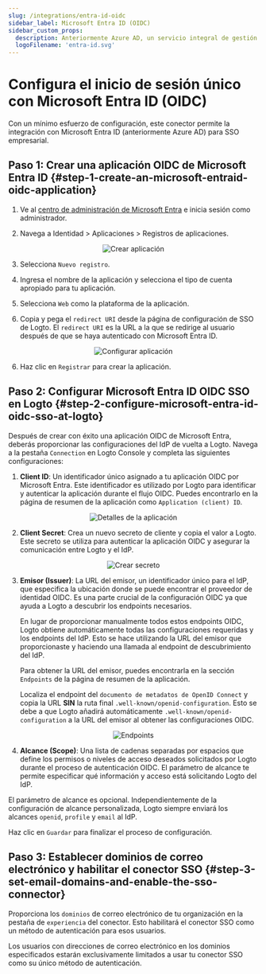 ```yaml
---
slug: /integrations/entra-id-oidc
sidebar_label: Microsoft Entra ID (OIDC)
sidebar_custom_props:
  description: Anteriormente Azure AD, un servicio integral de gestión de identidades basado en la nube.
  logoFilename: 'entra-id.svg'
---
```




# Configura el inicio de sesión único con Microsoft Entra ID (OIDC)

Con un mínimo esfuerzo de configuración, este conector permite la integración con Microsoft Entra ID (anteriormente Azure AD) para SSO empresarial.

<GuideTip />

## Paso 1: Crear una aplicación OIDC de Microsoft Entra ID \{#step-1-create-an-microsoft-entraid-oidc-application}

1. Ve al [centro de administración de Microsoft Entra](https://entra.microsoft.com/) e inicia sesión como administrador.

2. Navega a Identidad > Aplicaciones > Registros de aplicaciones.

<center>
  <img src={createApplication} alt="Crear aplicación" />
</center>

3. Selecciona `Nuevo registro`.

4. Ingresa el nombre de la aplicación y selecciona el tipo de cuenta apropiado para tu aplicación.

5. Selecciona `Web` como la plataforma de la aplicación.

6. Copia y pega el `redirect URI` desde la página de configuración de SSO de Logto. El `redirect URI` es la URL a la que se redirige al usuario después de que se haya autenticado con Microsoft Entra ID.

<center>
  <img src={configApplication} alt="Configurar aplicación" />
</center>

6. Haz clic en `Registrar` para crear la aplicación.

## Paso 2: Configurar Microsoft Entra ID OIDC SSO en Logto \{#step-2-configure-microsoft-entra-id-oidc-sso-at-logto}

Después de crear con éxito una aplicación OIDC de Microsoft Entra, deberás proporcionar las configuraciones del IdP de vuelta a Logto. Navega a la pestaña `Connection` en Logto Console y completa las siguientes configuraciones:

1. **Client ID**: Un identificador único asignado a tu aplicación OIDC por Microsoft Entra. Este identificador es utilizado por Logto para identificar y autenticar la aplicación durante el flujo OIDC. Puedes encontrarlo en la página de resumen de la aplicación como `Application (client) ID`.

<center>
  <img src={applicationDetails} alt="Detalles de la aplicación" />
</center>

2. **Client Secret**: Crea un nuevo secreto de cliente y copia el valor a Logto. Este secreto se utiliza para autenticar la aplicación OIDC y asegurar la comunicación entre Logto y el IdP.

<center>
  <img src={createSecret} alt="Crear secreto" />
</center>

3. **Emisor (Issuer)**: La URL del emisor, un identificador único para el IdP, que especifica la ubicación donde se puede encontrar el proveedor de identidad OIDC. Es una parte crucial de la configuración OIDC ya que ayuda a Logto a descubrir los endpoints necesarios.

   En lugar de proporcionar manualmente todos estos endpoints OIDC, Logto obtiene automáticamente todas las configuraciones requeridas y los endpoints del IdP. Esto se hace utilizando la URL del emisor que proporcionaste y haciendo una llamada al endpoint de descubrimiento del IdP.

   Para obtener la URL del emisor, puedes encontrarla en la sección `Endpoints` de la página de resumen de la aplicación.

   Localiza el endpoint del `documento de metadatos de OpenID Connect` y copia la URL **SIN** la ruta final `.well-known/openid-configuration`. Esto se debe a que Logto añadirá automáticamente `.well-known/openid-configuration` a la URL del emisor al obtener las configuraciones OIDC.

<center>
  <img src={endpoints} alt="Endpoints" />
</center>

4. **Alcance (Scope)**: Una lista de cadenas separadas por espacios que define los permisos o niveles de acceso deseados solicitados por Logto durante el proceso de autenticación OIDC. El parámetro de alcance te permite especificar qué información y acceso está solicitando Logto del IdP.

El parámetro de alcance es opcional. Independientemente de la configuración de alcance personalizada, Logto siempre enviará los alcances `openid`, `profile` y `email` al IdP.

Haz clic en `Guardar` para finalizar el proceso de configuración.

## Paso 3: Establecer dominios de correo electrónico y habilitar el conector SSO \{#step-3-set-email-domains-and-enable-the-sso-connector}

Proporciona los `dominios` de correo electrónico de tu organización en la pestaña de `experiencia` del conector. Esto habilitará el conector SSO como un método de autenticación para esos usuarios.

Los usuarios con direcciones de correo electrónico en los dominios especificados estarán exclusivamente limitados a usar tu conector SSO como su único método de autenticación.
